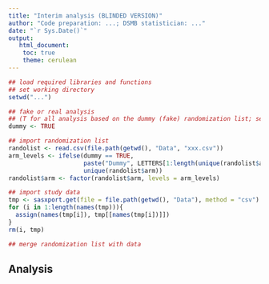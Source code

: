 ```yaml
---
title: "Interim analysis (BLINDED VERSION)"
author: "Code preparation: ...; DSMB statistician: ..."
date: "`r Sys.Date()`"
output:
   html_document:
    toc: true
    theme: cerulean   
---
```


```r
## load required libraries and functions
## set working directory
setwd("...")

## fake or real analysis 
## (T for all analysis based on the dummy (fake) randomization list; set to F for the real analysis)
dummy <- TRUE

## import randomization list
randolist <- read.csv(file.path(getwd(), "Data", "xxx.csv"))
arm_levels <- ifelse(dummy == TRUE,
                     paste("Dummy", LETTERS[1:length(unique(randolist$arm))]),
                     unique(randolist$arm))
randolist$arm <- factor(randolist$arm, levels = arm_levels)

## import study data
tmp <- sasxport.get(file = file.path(getwd(), "Data"), method = "csv")
for (i in 1:length(names(tmp))){
  assign(names(tmp[i]), tmp[[names(tmp[i])]])
}
rm(i, tmp)

## merge randomization list with data
```

## Analysis





